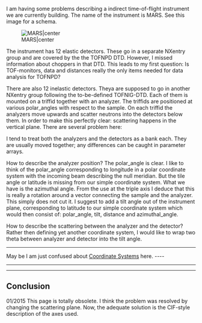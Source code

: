 I am having some problems describing a indirect time-of-flight instrument we are currently building. The name of the instrument is MARS. See this image for a schema.

[[Image:mars.png|MARS|center]]

The instrument has 12 elastic detectors. These go in a separate NXentry group and are covered by the the TOFNPD DTD. However, I missed
information about choppers in that DTD. This leads to my first question: Is TOF-monitors, data and distances really the only items needed for
data analysis for TOFNPD?


There are also 12 inelastic detectors. Theya are supposed to go in another NXentry group following the to-be-defined 
TOFNIG-DTD. Each of them is mounted on a triffid together with an analyzer. The triffids are positioned at 
various polar_angles with respect to the sample. On each triffid the analyzers move upwards and scatter neutrons into the detectors below them.
In order to make this perfectly clear: scattering happens in the vertical plane. There are several problem here:


I tend to treat both the analyzers and the detectors as a bank each. They are usually moved together; any differences can be 
caught in parameter arrays. 


How to describe the analyzer position? The polar_angle is clear. I like to think of the polar_angle corresponding to longitude in a
polar coordinate system with the incoming beam describing the null meridian. But the tile angle or latitude is missing from our simple
coordinate system. What we have is the azimuthal angle. From the use at the triple axis I deduce that this is really a rotation
around a vector connecting the sample and the analyzer. This simply does not cut it. I suggest to add a tilt angle out of the
instrument plane, corresponding to latitude to our simple coordinate system which would then consist of: polar_angle, tilt, 
distance and azimuthal_angle.  


How to describe the scattering between the analyzer and the detector? Rather then defining yet another coordinate system,
I would like to wrap two theta between analyzer and detector into the tilt angle. 


----

May be I am just confused about [[Coordinate Systems]] here.
---- 

----

----

== Conclusion ==
01/2015 This page is totally obsolete. I think the problem was resolved by changing the scattering plane. Now, the adequate solution is the CIF-style description of the axes used.
